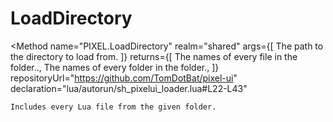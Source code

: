 
# LoadDirectory
<Method
	name="PIXEL.LoadDirectory"
	realm="shared"
	args={[
		<Argument type="string" name="path">The path to the directory to load from.</Argument>
	]}
	returns={[
		<ReturnValue type="table" name="files">The names of every file in the folder..</ReturnValue>,
		<ReturnValue type="table" name="folders">The names of every folder in the folder.</ReturnValue>,
	]}
	repositoryUrl="https://github.com/TomDotBat/pixel-ui"
	declaration="lua/autorun/sh_pixelui_loader.lua#L22-L43"
>
	Includes every Lua file from the given folder.
</Method>